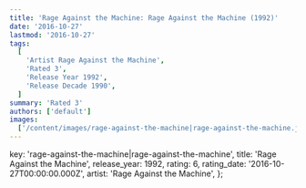 ```yaml
---
title: 'Rage Against the Machine: Rage Against the Machine (1992)'
date: '2016-10-27'
lastmod: '2016-10-27'
tags:
  [
    'Artist Rage Against the Machine',
    'Rated 3',
    'Release Year 1992',
    'Release Decade 1990',
  ]
summary: 'Rated 3'
authors: ['default']
images:
  ['/content/images/rage-against-the-machine|rage-against-the-machine.jpg']
---
```


  key: 'rage-against-the-machine|rage-against-the-machine',
  title: 'Rage Against the Machine',
  release_year: 1992,
  rating: 6,
  rating_date: '2016-10-27T00:00:00.000Z',
  artist: 'Rage Against the Machine',
};

<MusicRating data={data} />
